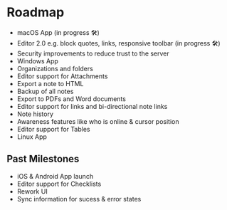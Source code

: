 # Roadmap

- macOS App (in progress 🛠)
- Editor 2.0 e.g. block quotes, links, responsive toolbar (in progress 🛠)
- Security improvements to reduce trust to the server
- Windows App
- Organizations and folders
- Editor support for Attachments
- Export a note to HTML
- Backup of all notes
- Export to PDFs and Word documents
- Editor support for links and bi-directional note links
- Note history
- Awareness features like who is online & cursor position
- Editor support for Tables
- Linux App
<!-- - Federation for Servers -->

## Past Milestones

- iOS & Android App launch
- Editor support for Checklists
- Rework UI
- Sync information for sucess & error states
